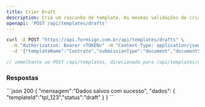 ```yaml
---
title: Criar Draft
description: Cria um rascunho de template. As mesmas validações de criação se aplicam, com `status = draft`.
openapi: 'POST /api/templates/drafts'
---
```


<CodeGroup>

```bash cURL
curl -X POST "https://api.formsign.com.br/api/templates/drafts" \
  -H "Authorization: Bearer <TOKEN>" -H "Content-Type: application/json" \
  -d '{"templateName":"Contrato","submissionType":"document","documentSettings":{"documentName":"contrato.pdf","fileHash":"<hash>"},"s3Key":"uploads/templates/contrato.pdf","fields":[{"type":"signature","identifier":"assinatura","required":true,"x":70,"y":90,"w":20,"h":8,"pageNumber":1}]}'
```

```javascript JavaScript
// semelhante ao POST /api/templates, direcionado para /api/templates/drafts
```

</CodeGroup>

### Respostas
<ResponseExample>
```json 200
{ "mensagem":"Dados salvos com sucesso", "dados": { "templateId":"tpl_123","status":"draft" } }
```
</ResponseExample>
